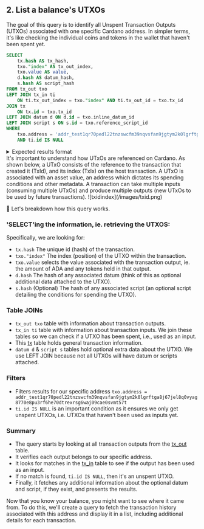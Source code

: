 
##  2. List a balance's UTXOs 

The goal of this query is to identify all Unspent Transaction Outputs (UTXOs) associated with one specific Cardano address. In simpler terms, it's like checking the individual coins and tokens in the wallet that haven't been spent yet.

```sql
SELECT
	tx.hash AS tx_hash,
	txo."index" AS tx_out_index,
	txo.value AS value,
	d.hash AS datum_hash,
	s.hash AS script_hash
FROM tx_out txo
LEFT JOIN tx_in ti 
	ON ti.tx_out_index = txo."index" AND ti.tx_out_id = txo.tx_id 
JOIN tx
	ON tx.id = txo.tx_id
LEFT JOIN datum d ON d.id = txo.inline_datum_id  
LEFT JOIN script s ON s.id = txo.reference_script_id  
WHERE
    txo.address = 'addr_test1qr70pedl22tnzswcfm39nqvsfan9jgtym2k0lgrftga8j67jel8q0vyag8770e8pu3rf6he70dtrexrsg6waj09cae0svmt57t'
    AND ti.id IS NULL
```

<details>
<summary>
Expected results format
</summary>

```sql
     tx_hash                                                     | tx_out_index |    value       | datum_hash | script_hash
-----------------------------------------------------------------+--------------+----------------+------------+------------ 
74042d7fa5340a525d6c3f77f446d45efc6830332672e7acbf4241256f65b42f |     0        |  3228190       |            |           
74042d7fa5340a525d6c3f77f446d45efc6830332672e7acbf4241256f65b42f |     1        |  4605029648942 |            |            
aa138cb7581757deff37d320f9d6c7a1632607cb76a4615cbc0c1b517a15fb18 |     0        |  40000000000	 |            |                 
(3 rows)
```

</details>

<Callout type="info" emoji="💡">
It's important to understand how UTxOs are referenced on Cardano. As shown below, a UTxO consists of the reference to the transaction that created it (TxId), and its index (TxIx) on the host transaction. A UTxO is associated with an asset value, an address which dictates its spending conditions and other metadata. A transaction can take multiple inputs (consuming multiple UTxOs) and produce multiple outputs (new UTxOs to be used by future transactions).
![txidindex](/images/txid.png)
</Callout>

🔎 Let's breakdown how this query works. 

<Steps>

### 'SELECT'ing the information, ie. retrieving the UTXOS:

Specifically, we are looking for:
- `tx.hash` The unique id (hash) of the transaction.
- `txo."index"` The index (position) of the UTXO within the transaction.
- `txo.value` selects the value associated with the transaction output, ie. the amount of ADA and any tokens held in that output.
- `d.hash` The hash of any associated datum (think of this as optional additional data attached to the UTXO).
- `s.hash` (Optional) The hash of any associated script (an optional script detailing the conditions for spending the UTXO).

### Table JOINs

- `tx_out txo` table with information about transaction outputs.
- `tx_in ti` table with information about transaction inputs. We join these tables so we can check if a UTXO has been spent, i.e., used as an input.
-  This [tx](https://github.com/cardano-foundation/cf-ledger-sync/blob/main/docs/pages/schema.md#tx) table holds general transaction information.
- `datum d` & `script s` tables hold optional extra data about the UTXO. We use LEFT JOIN because not all UTXOs will have datum or scripts attached.

### Filters
- Filters results for our specific address
`txo.address = addr_test1qr70pedl22tnzswcfm39nqvsfan9jgtym2k0lgrftga8j67jel8q0vyag8770e8pu3rf6he70dtrexrsg6waj09cae0svmt57t`
- `ti.id IS NULL` is an important condition as it ensures we only get unspent UTXOs, i.e. UTXOs that haven't been used as inputs yet.

### Summary
- The query starts by looking at all transaction outputs from the [tx_out](https://github.com/cardano-foundation/cf-ledger-sync/blob/main/docs/pages/schema.md#tx_out) table.
- It verifies each output belongs to our specific address.
- It looks for matches in the [tx_in](https://github.com/cardano-foundation/cf-ledger-sync/blob/main/docs/pages/schema.md#tx_in) table to see if the output has been used as an input.
- If no match is found, `ti.id IS NULL`, then it's an unspent UTXO.
- Finally, it fetches any additional information about the optional datum and script, if they exist, and presents the results.

Now that you know your balance, you might want to see where it came from. To do this, we'll create a query to fetch the transaction history associated with this address and display it in a list, including additional details for each transaction.

</Steps>
